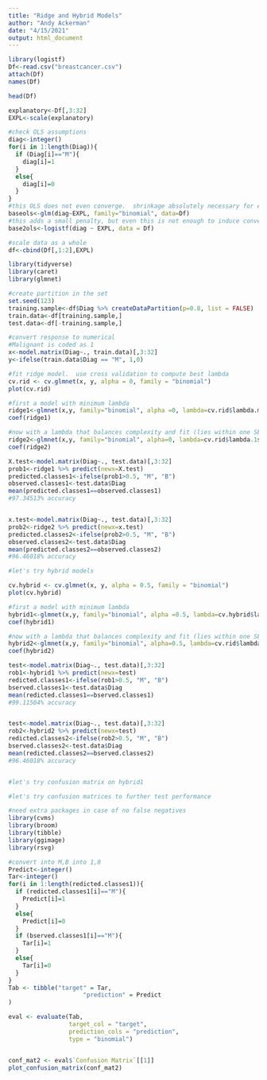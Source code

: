 ```yaml
---
title: "Ridge and Hybrid Models"
author: "Andy Ackerman"
date: "4/15/2021"
output: html_document
---
```


```r
library(logistf)
Df<-read.csv("breastcancer.csv")
attach(Df)
names(Df)

head(Df)

explanatory<-Df[,3:32]
EXPL<-scale(explanatory)

#check OLS assumptions
diag<-integer()
for(i in 1:length(Diag)){
  if (Diag[i]=="M"){
    diag[i]=1
  }
  else{
    diag[i]=0
  }
}
#this OLS does not even converge.  shrinkage absolutely necessary for estimation
baseols<-glm(diag~EXPL, family="binomial", data=Df)
#this adds a small penalty, but even this is not enough to induce convergence with 32 features
base2ols<-logistf(diag ~ EXPL, data = Df)

#scale data as a whole
df<-cbind(Df[,1:2],EXPL)

library(tidyverse)
library(caret)
library(glmnet)

#create partition in the set
set.seed(123)
training.sample<-df$Diag %>% createDataPartition(p=0.8, list = FALSE)
train.data<-df[training.sample,]
test.data<-df[-training.sample,]

#convert response to numerical 
#Malignant is coded as 1
x<-model.matrix(Diag~., train.data)[,3:32]
y<-ifelse(train.data$Diag == "M", 1,0)

#fit ridge model.  use cross validation to compute best lambda 
cv.rid <- cv.glmnet(x, y, alpha = 0, family = "binomial")
plot(cv.rid)

#first a model with minimum lambda
ridge1<-glmnet(x,y, family="binomial", alpha =0, lambda=cv.rid$lambda.min)
coef(ridge1)

#now with a lambda that balances complexity and fit (lies within one SE of optimal lambda)
ridge2<-glmnet(x,y, family="binomial", alpha=0, lambda=cv.rid$lambda.1se)
coef(ridge2)

X.test<-model.matrix(Diag~., test.data)[,3:32]
prob1<-ridge1 %>% predict(newx=X.test)
predicted.classes1<-ifelse(prob1>0.5, "M", "B")
observed.classes1<-test.data$Diag
mean(predicted.classes1==observed.classes1)
#97.34513% accuracy


x.test<-model.matrix(Diag~., test.data)[,3:32]
prob2<-ridge2 %>% predict(newx=x.test)
predicted.classes2<-ifelse(prob2>0.5, "M", "B")
observed.classes2<-test.data$Diag
mean(predicted.classes2==observed.classes2)
#96.46018% accuracy

```



```r
#let's try hybrid models

cv.hybrid <- cv.glmnet(x, y, alpha = 0.5, family = "binomial")
plot(cv.hybrid)

#first a model with minimum lambda
hybrid1<-glmnet(x,y, family="binomial", alpha =0.5, lambda=cv.hybrid$lambda.min)
coef(hybrid1)

#now with a lambda that balances complexity and fit (lies within one SE of optimal lambda)
hybrid2<-glmnet(x,y, family="binomial", alpha=0.5, lambda=cv.rid$lambda.1se)
coef(hybrid2)

test<-model.matrix(Diag~., test.data)[,3:32]
rob1<-hybrid1 %>% predict(newx=test)
redicted.classes1<-ifelse(rob1>0.5, "M", "B")
bserved.classes1<-test.data$Diag
mean(redicted.classes1==bserved.classes1)
#99.11504% accuracy


test<-model.matrix(Diag~., test.data)[,3:32]
rob2<-hybrid2 %>% predict(newx=test)
redicted.classes2<-ifelse(rob2>0.5, "M", "B")
bserved.classes2<-test.data$Diag
mean(redicted.classes2==bserved.classes2)
#96.46018% accuracy


#let's try confusion matrix on hybrid1

#let's try confusion matrices to further test performance

#need extra packages in case of no false negatives 
library(cvms)
library(broom)  
library(tibble) 
library(ggimage)
library(rsvg)

#convert into M,B into 1,0
Predict<-integer()
Tar<-integer()
for(i in 1:length(redicted.classes1)){
  if (redicted.classes1[i]=="M"){
    Predict[i]=1
  }
  else{
    Predict[i]=0
  }
  if (bserved.classes1[i]=="M"){
    Tar[i]=1
  }
  else{
    Tar[i]=0
  }
}
Tab <- tibble("target" = Tar,
                     "prediction" = Predict
)

eval <- evaluate(Tab,
                 target_col = "target",
                 prediction_cols = "prediction",
                 type = "binomial")


conf_mat2 <- eval$`Confusion Matrix`[[1]]
plot_confusion_matrix(conf_mat2)

```